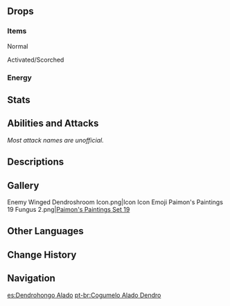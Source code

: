 {{Enemy Infobox
|image    = Enemy Winged Dendroshroom.png
|dmgtype  = Physical
|dmgtype2 = Dendro
|weakpoint = yes
|family   = Mystical Beasts
|group    = Fungi
|type     = Common Enemies
}}
{{Enemy Intro}}

==Drops==
===Items===
;Normal
{{Drops Table|type=Fungi (Large)}}

;Activated/Scorched
{{Drops Table|type=Fungi (Large, Activated)|notice=0}}

===Energy===
{{Energy Drops
|type  = Dendro
|hp1   = 60
|p1    = 1
|hp2   = 0
|p2    = 1
}}

==Stats==
{{Enemy Stats
|dendro_res  = 40%

|hp_ratio     = 2
|hp_type      = 2
|atk_ratio    = 3
|atk_type     = 2
}}

==Abilities and Attacks==
''Most attack names are unofficial.''
{{Enemy Attacks
|enemy = 0

|name_1      = State Shift
|desc_1      = When hit by {{Electro}} or {{Pyro}} attacks, the Winged Dendroshroom will enter an Activated or Scorched state respectively, gaining enhanced attacks. A Winged Dendroshroom can only undergo state shift once.
* If the Winged Dendroshroom is defeated while Activated or Scorched, it may drop {{Item|Inactivated Fungal Nucleus}}, {{Item|Dormant Fungal Nucleus}}, and {{Item|Robust Fungal Nucleus}}, while the drop rates for {{Item|Fungal Spores}}, {{Item|Luminescent Pollen}}, and {{Item|Crystalline Cyst Dust}} will greatly reduce.

|name_2      = Slap
|desc_2      = Slaps the player with its wings, dealing '''70% ATK''' as {{Color|Physical DMG}}.
* '''Activated:''' Speed increased.
* '''Scorched:''' Speed reduced, DMG increased to '''85% ATK'''.
|file_2      = Winged Dendroshroom Slap
|caption_2   = Normal
|file_2_2    = Winged Dendroshroom Slap 2
|caption_2_2 = Activated
|file_2_3    = Winged Dendroshroom Slap 3
|caption_2_3 = Scorched

|name_3      = Spore Bullet
|desc_3      = Conjures an orb at its tail and throw it at the player, dealing '''70% ATK''' as {{Color|AoE Dendro DMG}}.
* '''Activated:''' Speed increased.
* '''Scorched:''' Speed reduced, DMG increased to '''85% ATK'''.
|file_3      = Winged Dendroshroom Orb Throw
|caption_3   = Normal
|file_3_2    = Winged Dendroshroom Orb Throw 2
|caption_3_2 = Activated
|file_3_3    = Winged Dendroshroom Orb Throw 3
|caption_3_3 = Scorched

|name_4      = Divebomb
|desc_4      = Dives down from above and throws 2 bombs at the player, with each bomb dealing '''85% ATK''' as {{Color|AoE Dendro DMG}}.
* '''Activated:''' Speed increased.
* '''Scorched:''' Speed reduced, DMG increased to '''100% ATK''', knockback increased.
|file_4      = Winged Dendroshroom Dive Bomb
|caption_4   = Normal
|file_4_2    = Winged Dendroshroom Dive Bomb 2
|caption_4_2 = Activated
|file_4_3    = Winged Dendroshroom Dive Bomb 3
|caption_4_3 = Scorched
}}

==Descriptions==
{{Description|A mimetic life form made out of spores that has extreme adaptability.<br />Going well past mere appearances, this being even imitates the habits of birds. It can use its spore-built wings to fly in the sky, spreading yet more spores to yet more distant places.<br />This creature has a position of command amongst colonies of Fungi and exhibits heightened intelligence to match.|[[Archive]]}}

==Gallery==
<gallery>
Enemy Winged Dendroshroom Icon.png|Icon
Icon Emoji Paimon's Paintings 19 Fungus 2.png|[[HoYoLAB/Paimon's Paintings#Set 19|Paimon's Paintings Set 19]]
</gallery>

==Other Languages==
{{Other Languages
|en      = Winged Dendroshroom
|zhs     = 有翼草本真蕈
|zhs_rm  = Yǒuyì Cǎoběn Zhēnxùn
|zht     = 有翼草本真蕈
|zht_rm  = Yǒuyì Cǎoběn Zhēnxùn
|zh_tl   = 
|ja      = パタパタ草マッシュロン
|ja_rm   = Pata-Pata Kusa Masshuron{{Assumed}}
|ja_tl   = Flap-flap Dendro Mushroom
|ko      = 포롱 풀 버섯
|ko_rm   = Porong Pul Beoseot
|ko_tl   = Porong Grass Mushroom
|es      = Dendrohongo Alado
|es_tl   = Winged Dendroshroom
|fr      = Champidendro ailé
|fr_tl   = Winged Mushdendro
|ru      = Крылатый Дендро моровик
|ru_tl   = Winged Dendro Pest
|th      = Winged Dendroshroom
|vi      = Nấm Quỷ Có Cánh - Thảo
|vi_tl   = Winged Demon Fungus - {{Lex|Dendro|vi}}
|de      = Geflügelter Dendro-Pilz
|de_tl   = Winged Dendro Mushroom
|id      = Winged Dendroshroom
|pt      = Cogumelo Alado Dendro
|pt_tl   = Winged Dendro Mushroom
|tr      = Kanatlı Doğa Mantarı
|tr_tl   = 
|it      = Dendrofungo alato
|it_tl   = 
}}

==Change History==
{{Change History|3.0}}

==Navigation==
{{Enemy Navbox|Common}}

[[es:Dendrohongo Alado]]
[[pt-br:Cogumelo Alado Dendro]]